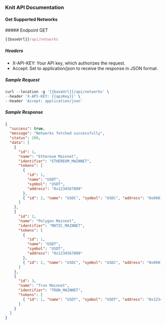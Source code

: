 ### Knit API Documentation

#### Get Supported Networks

<div style={{ display: "flex", alignItems: "center" }}>
  ##### Endpoint
  <span
    style={{
      display: "block",
      backgroundColor: "#ebfbfa",
      color: "#194d53",
      marginLeft: "-17px",
      padding: "0px 6px",
      fontSize: ".8rem",
      borderRadius: "5px",
      marginTop: "30px",
    }}
  >
    GET
  </span>
</div>

```js copy
{{baseUrl}}/api/networks
```

##### Headers

- X-API-KEY: Your API key, which authorizes the request.
- Accept: Set to application/json to receive the response in JSON format.

##### Sample Request

```js copy filename="Sample Request"
curl --location -g '{{baseUrl}}/api/networks' \
--header 'X-API-KEY: {{apiKey}}' \
--header 'Accept: application/json'
```

##### Sample Response

```json copy filename="Sample Response"
{
  "success": true,
  "message": "Networks fetched successfully",
  "status": 200,
  "data": [
    {
      "id": 1,
      "name": "Ethereum Mainnet",
      "identifier": "ETHEREUM_MAINNET",
      "tokens": [
        {
          "id": 1,
          "name": "USDT",
          "symbol": "USDT",
          "address": "0x1234567890"
        },
        { "id": 2, "name": "USDC", "symbol": "USDC", "address": "0x0987654321" }
      ]
    },
    {
      "id": 2,
      "name": "Polygon Mainnet",
      "identifier": "MATIC_MAINNET",
      "tokens": [
        {
          "id": 1,
          "name": "USDT",
          "symbol": "USDT",
          "address": "0x1234567890"
        },
        { "id": 2, "name": "USDC", "symbol": "USDC", "address": "0x0987654321" }
      ]
    },
    {
      "id": 3,
      "name": "Tron Mainnet",
      "identifier": "TRON_MAINNET",
      "tokens": [
        { "id": 1, "name": "USDT", "symbol": "USDT", "address": "0x1234567890" }
      ]
    }
  ]
}
```
